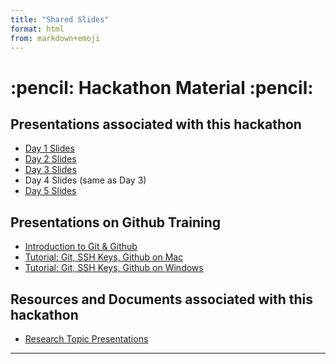 ```yaml
---
title: "Shared Slides"
format: html
from: markdown+emoji
---
```


# :pencil: Hackathon Material :pencil:

## Presentations associated with this hackathon

- [Day 1 Slides](https://mrc-ide.github.io/cema-mrc-hackathon/slides/intro_slides.html)
- [Day 2 Slides](https://mrc-ide.github.io/cema-mrc-hackathon/slides/day2_slides.html)
- [Day 3 Slides](https://mrc-ide.github.io/cema-mrc-hackathon/slides/day3_slides.html)
- Day 4 Slides (same as Day 3)
- [Day 5 Slides](https://mrc-ide.github.io/cema-mrc-hackathon/slides/day5_slides.html)

## Presentations on Github Training

- [Introduction to Git & Github](https://mrc-ide.github.io/cema-mrc-hackathon/slides/git_intro_slides.html)
- [Tutorial: Git, SSH Keys, Github on Mac](https://mrc-ide.github.io/cema-mrc-hackathon/slides/git_install_mac.html)
- [Tutorial: Git, SSH Keys, Github on Windows](https://mrc-ide.github.io/cema-mrc-hackathon/slides/git_install_windows.html)

## Resources and Documents associated with this hackathon

- [Research Topic Presentations](https://docs.google.com/document/d/e/2PACX-1vSCnA6v5e8kXdZIIJuxiwvFIYElBKH0tNczezd-GJnR40tIc0B3XVPQrTmqIUw7P1ApT941ku0QnJDW/pub)

---
